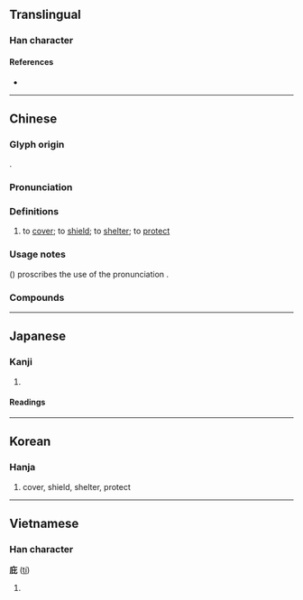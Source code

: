 {{character info/new}}
==Translingual==

===Han character===
{{Han char|rn=53|rad=广|as=04|sn=7|four=00211|canj=IPP,XIPP|ids=⿸广比}}

====References====
* {{Han ref|kx=0343.210|dkj=09239|dj=0653.080|hdz=20874.050|uh=5E87|ud=24199|bh=A7C8|bd=42952}}

----

==Chinese==
{{zh-forms}}

===Glyph origin===
{{Han etym}}
{{Han compound|广|比|ls=psc|c1=s|c2=p|t1=house that is built to depend on a cliff}}.

===Pronunciation===
{{zh-pron
|m=bì,pì,1nb=standard in Mainland and Taiwan,2nb=common variant
|c=bei3
|mn=pì
|mc=y
|oc=y
|cat=v
}}

===Definitions===
{{zh-hanzi}}

# to [[cover]]; to [[shield]]; to [[shelter]]; to [[protect]]

===Usage notes===
''{{w|Xiandai Hanyu Guifan Cidian}}'' ({{w2|zh|pref=《|现代汉语规范词典|suf=》}}) proscribes the use of the pronunciation {{m|cmn|pì}}.

===Compounds===
{{zh-der|包庇|外交庇護|大庇|庇佑|庇短|庇蔭|庇護|庇護權|庇賴|庇身|庇陰|廕庇|政治庇護|曲庇|祐庇|福庇|蔭庇|覆庇之恩|託庇|護庇|門庇}}

----

==Japanese==

===Kanji===
{{ja-kanji|grade=|rs=广04}}

# {{defn|lang=ja|sort=广04}}

====Readings====
{{ja-readings
|goon=ひ
|kanon=ひ
|kun=おおう, かば-う, ひさし-
}}

----

==Korean==

===Hanja===
{{ko-hanja|hangeul=비|rv=bi|mr=pi}}

# cover, shield, shelter, protect

----

==Vietnamese==

===Han character===
'''庇''' ([[tí]])

# {{defn|lang=vi}}